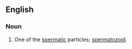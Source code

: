 {{webster}}
==English==

===Noun===
{{en-noun}}

# {{biology}} One of the [[spermatic]] particles; [[spermatozoid]].